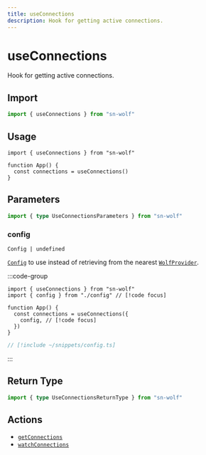 ```yaml
---
title: useConnections
description: Hook for getting active connections.
---
```


# useConnections

Hook for getting active connections.

## Import

```ts
import { useConnections } from "sn-wolf"
```

## Usage

```tsx [index.tsx]
import { useConnections } from "sn-wolf"

function App() {
  const connections = useConnections()
}
```

## Parameters

```ts
import { type UseConnectionsParameters } from "sn-wolf"
```

### config

`Config | undefined`

[`Config`](/react/api/createConfig#config) to use instead of retrieving from the nearest [`WolfProvider`](/react/api/WolfProvider).

:::code-group
```tsx [index.tsx]
import { useConnections } from "sn-wolf"
import { config } from "./config" // [!code focus]

function App() {
  const connections = useConnections({
    config, // [!code focus]
  })
}
```

```ts [config.ts]
// [!include ~/snippets/config.ts]
```
:::

## Return Type

```ts
import { type UseConnectionsReturnType } from "sn-wolf"
```

## Actions

- [`getConnections`](/core/actions/getConnections)
- [`watchConnections`](/core/actions/watchConnections)
